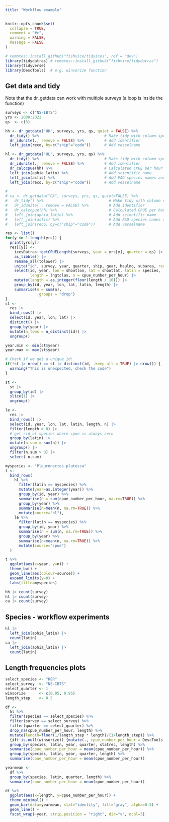 ```yaml
---
title: "Workflow example"
---
```


```r
knitr::opts_chunk$set(
  collapse = TRUE,
  comment = "#>",
  warning = FALSE,
  message = FALSE
)
```

```r
# remotes::install_github("fishvice/tidyices", ref = "dev")
library(tidydatras) # remotes::install_github("fishvice/tidydatras")
library(tidyverse)
library(DescTools)  # e.g. winsorize function
```

## Get data and tidy

Note that the dr_getdata can work with multiple surveys (a loop is inside the function)

```r
surveys <- c("NS-IBTS")
yrs <- 2000:2022 
qs  <- c(3)

hh <- dr_getdata("HH", surveys, yrs, qs, quiet = FALSE) %>% 
  dr_tidy() %>%                             # Make tidy with column specifications
  dr_idunite(., remove = FALSE) %>%         # Add identifier
  left_join(reco, by=c("ship"="code"))      # Add vesselname

hl <- dr_getdata("HL", surveys, yrs, qs) %>% 
  dr_tidy() %>%                             # Make tidy with column specifications
  dr_idunite(., remove = FALSE) %>%         # Add identifier
  dr_calccpue(hh) %>%                       # Calculated CPUE per hour
  left_join(aphia_latin) %>%                # Add scientific name
  left_join(asfis) %>%                      # Add FAO species names and codes
  left_join(reco, by=c("ship"="code"))      # Add vesselname

# 
# ca <- dr_getdata("CA", surveys, yrs, qs, quiet=FALSE) %>%  
#   dr_tidy() %>%                             # Make tidy with column specifications
#   dr_idunite(., remove = FALSE) %>%         # Add identifier
#   dr_calccpue(hh) %>%                       # Calculated CPUE per hour
#   left_join(aphia_latin) %>%                # Add scientific name
#   left_join(asfis) %>%                      # Add FAO species names and codes
#   left_join(reco, by=c("ship"="code"))      # Add vesselname

res <- list()
for(y in 1:length(yrs)) {
  print(yrs[y])
  res[[y]] <-
    icesDatras::getCPUELength(surveys, year = yrs[y], quarter = qs) |>
    as_tibble() |>
    rename_all(tolower) |>
    unite("id", survey, year, quarter, ship, gear, haulno, subarea, remove = FALSE) |>
    select(id, year, lon = shootlon, lat = shootlat, latin = species,
           length = lngtclas, n = cpue_number_per_hour) |>
    mutate(length = as.integer(floor(length / 10))) |>
    group_by(id, year, lon, lat, latin, length) |>
    summarise(n = sum(n),
              .groups = "drop")
}
st <-
  res |>
  bind_rows() |>
  select(id, year, lon, lat) |>
  distinct() |>
  group_by(year) |>
  mutate(n.tows = n_distinct(id)) |>
  ungroup()

year.min <- min(st$year)
year.max <- max(st$year)

# Check if we get a unique id:
if(!st |> nrow() == st |> distinct(id, .keep_all = TRUE) |> nrow()) {
  warning("This is unexpected, check the code")
}

st <-
  st |>
  group_by(id) |>
  slice(1) |>
  ungroup()

le <-
  res |>
  bind_rows() |>
  select(id, year, lon, lat, latin, length, n) |>
  filter(length > 0) |>
  # get rid of species where cpue is always zero
  group_by(latin) |>
  mutate(n.sum = sum(n)) |>
  ungroup() |>
  filter(n.sum > 0) |>
  select(-n.sum)

myspecies <- "Pleuronectes platessa"
t <-
  bind_rows(
    hl %>% 
      filter(latin == myspecies) %>% 
      mutate(year=as.integer(year)) %>% 
      group_by(id, year) %>% 
      summarise(n = sum(cpue_number_per_hour, na.rm=TRUE)) %>% 
      group_by(year) %>% 
      summarise(n=mean(n, na.rm=TRUE)) %>% 
      mutate(source="hl"),
    le %>% 
      filter(latin == myspecies) %>% 
      group_by(id, year) %>% 
      summarise(n = sum(n, na.rm=TRUE)) %>% 
      group_by(year) %>% 
      summarise(n=mean(n, na.rm=TRUE)) %>% 
      mutate(source="cpue")
  )

t %>% 
  ggplot(aes(x=year, y=n)) +
  theme_bw() +
  geom_line(aes(colour=source)) +
  expand_limits(y=0) +
  labs(title=myspecies)

```

```r
hh |> count(survey)
hl |> count(survey)
ca |> count(survey)
```


## Species - workflow experiments

```r
hl |> 
  left_join(aphia_latin) |> 
  count(latin)
ca |> 
  left_join(aphia_latin) |> 
  count(latin)
```

## Length frequencies plots

```r

select_species <- "HER"
select_survey  <- "NS-IBTS"
select_quarter <- 1
winsorize      <- c(0.05, 0.95)
length_step    <- 0.5

df <-
  hl %>% 
  filter(species == select_species) %>% 
  filter(survey == select_survey) %>% 
  filter(quarter == select_quarter) %>%
  drop_na(cpue_number_per_hour, length) %>% 
  mutate(length=floor(1/length_step * length)/(1/length_step)) %>% 
  {if(!is.null(winsorize)) {mutate(., cpue_number_per_hour = DescTools::Winsorize(cpue_number_per_hour, probs=winsorize))}} %>% 
  group_by(species, latin, year, quarter, statrec, length) %>% 
  summarise(cpue_number_per_hour = mean(cpue_number_per_hour)) %>% 
  group_by(species, latin, year, quarter, length) %>% 
  summarise(cpue_number_per_hour = mean(cpue_number_per_hour)) 

yearmean <-
  df %>% 
  group_by(species, latin, quarter, length) %>% 
  summarise(cpue_number_per_hour = mean(cpue_number_per_hour)) 

df %>% 
  ggplot(aes(x=length, y=cpue_number_per_hour)) +
  theme_minimal() +
  geom_bar(data=yearmean, stat="identity", fill="gray", alpha=0.5) +
  geom_line() +
  facet_wrap(~year, strip.position = "right", dir="v", ncol=3)


```

